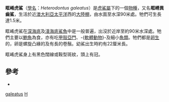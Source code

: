 {{Speciesbox 
| taxon = Heterodontus galeatus
| authority = Günther, 1870
| image = Heterodontus galeatus.jpg 
| status = LC
| trend = unknown
| range_map = Heterodontus galeatus distmap.png
| range_map_width = 250px
}}
'''眶崤虎鯊'''（[[學名|學名]]：''Heterodontus galeatus''）是[[虎鯊屬|虎鯊屬]]下的一個[[物種|物種]]，又名'''眶嵴異齒鯊'''，生活於近[[澳大利亞|澳大利亞]][[太平洋|太平洋]]西的[[大陸棚|大陸棚]]，由水面至水深90米處。牠們可生長達1.5米。

眶崤虎鯊在[[深海底|深海底]]及[[淺海底|淺海底]][[鯊魚|鯊魚]]中是一般普遍，出沒於近岸至約90米水深處。牠們主要以[[鮑魚|鮑魚]]為食，亦有吃[[甲殼亞門|甲殼亞門]]、-{[[軟體動物|軟體動物]]}-及細小[[魚類|魚類]]。牠們都是[[卵生|卵生]]的，卵是螺旋凸緣的及有長的卷鬚。幼鯊出生時約有22厘米長。

眶崤虎鯊身上有黑色闊線或鞍型斑紋，頭上有冠。

==參考==
* {{FishBase_species| genus = Heterodontus | species = galeatus | month = 5 | year = 2006}}
{{Taxonbar|from=Q1153211}}

[[Category:虎鯊屬|galeatus]]
[[Category:1870年描述的鱼类|H]]